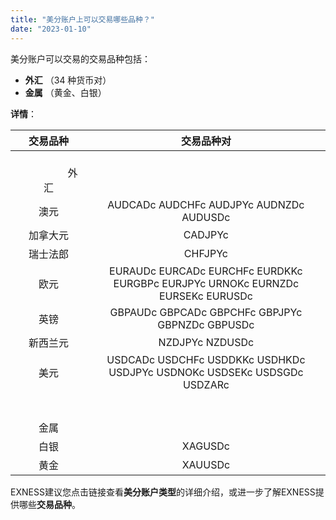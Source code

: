 ```yaml
---
title: "美分账户上可以交易哪些品种？"
date: "2023-01-10"
---
```


<Ads></Ads> 

美分账户可以交易的交易品种包括：

- **外汇** （34 种货币对）
- **金属** （黄金、白银）

**详情**：

| 交易品种 |交易品种对|
| :----: | :----: |
| &nbsp; &nbsp; &nbsp; &nbsp; &nbsp; &nbsp; &nbsp; &nbsp; &nbsp; &nbsp; &nbsp; &nbsp; &nbsp; &nbsp; &nbsp; &nbsp; &nbsp; &nbsp; &nbsp; &nbsp; &nbsp; 外汇 ||
| 澳元 | AUDCADc AUDCHFc AUDJPYc AUDNZDc AUDUSDc|
| 加拿大元 | CADJPYc|
| 瑞士法郎 | CHFJPYc|
| 欧元 | EURAUDc EURCADc EURCHFc EURDKKc EURGBPc EURJPYc URNOKc EURNZDc EURSEKc EURUSDc |
| 英镑 | GBPAUDc GBPCADc GBPCHFc GBPJPYc GBPNZDc GBPUSDc|
| 新西兰元 | NZDJPYc NZDUSDc|
| 美元 | USDCADc USDCHFc USDDKKc USDHKDc USDJPYc USDNOKc USDSEKc USDSGDc USDZARc |
| &nbsp; &nbsp; &nbsp; &nbsp; &nbsp; &nbsp; &nbsp; &nbsp; &nbsp; &nbsp; &nbsp; &nbsp; &nbsp; &nbsp; &nbsp; &nbsp; &nbsp; &nbsp; &nbsp; &nbsp; &nbsp; &nbsp; &nbsp; 金属 ||
| 白银 | XAGUSDc|
| 黄金 | XAUUSDc|


EXNESS建议您点击链接查看**美分账户类型**的详细介绍，或进一步了解EXNESS提供哪些**交易品种**。
